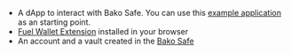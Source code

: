 - A dApp to interact with Bako Safe. You can use this [example application](https://github.com/infinitybase/bako-safe-dapp) as an starting point.
- [Fuel Wallet Extension](https://chromewebstore.google.com/detail/fuel-wallet/dldjpboieedgcmpkchcjcbijingjcgok) installed in your browser
- An account and a vault created in the [Bako Safe](https://safe.bako.global/)
